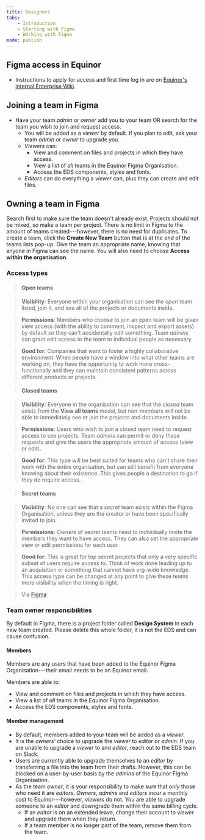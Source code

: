 ```yaml
---
title: Designers
tabs:
    - Introduction
    - Starting with Figma
    - Working with Figma
mode: publish
---
```



## Figma access in Equinor

* Instructions to apply for access and first time log in are on [Equinor's internal Enterprise Wiki](https://wiki.equinor.com/wiki/index.php/Figma "Equinor Enterprise Wiki").


## Joining a team in Figma

* Have your team *admin* or *owner* add you to your team OR search for the team you wish to join and request access. 
  * You will be added as a *viewer* by default. If you plan to edit, ask your team *admin* or *owner* to upgrade you. 
  * *Viewers* can: 
    * View and comment on files and projects in which they have access. 
    * View a list of *all* teams in the Equinor Figma Organisation.
    * Access the EDS components, styles and fonts.  
  * *Editors* can do everything a *viewer* can, plus they can create and edit files. 


## Owning a team in Figma

Search first to make sure the team doesn't already exist. Projects should not be mixed, so make a team per project. There is no limit in Figma to the amount of teams created---however, there is no need for duplicates. To create a team, click the **Create New Team** button that is at the end of the teams lists pop-up. Give the team an appropriate name, knowing that anyone in Figma can see the name. You will also need to choose **Access within the organisation**. 


### Access types

> #### Open teams

> **Visibility**: Everyone within your organisation can see the *open* team listed, join it, and see all of the projects or documents inside.

> **Permissions**: Members who choose to join an open team will be given view access (with the ability to comment, inspect and export assets) by default so they can't accidentally edit something. Team *admins* can grant edit access to the team to individual people as necessary.

> **Good for**: Companies that want to foster a highly collaborative environment. When people have a window into what other teams are working on, they have the opportunity to work more cross-functionally and they can maintain consistent patterns across different products or projects.


> #### Closed teams

> **Visibility**: Everyone in the organisation can see that the *closed* team exists from the **View all teams** modal, but non-members will not be able to immediately see or join the projects and documents inside.

> **Permissions**: Users who wish to join a closed team need to request access to see projects. Team *admins* can permit or deny these requests and give the users the appropriate amount of access (view or edit).

> **Good for**: This type will be best suited for teams who can't share their work with the entire organisation, but can still benefit from everyone knowing about their existence. This gives people a destination to go if they do require access.


> #### Secret teams

> **Visibility**: No one can see that a *secret* team exists within the Figma Organisation, unless they are the creator or have been specifically invited to join.

> **Permissions**: *Owners* of secret teams need to individually invite the members they want to have access. They can also set the appropriate view or edit permissions for each user.

> **Good for**: This is great for top secret projects that only a very specific subset of users require access to. Think of work done leading up to an acquisition or something that cannot have org-wide knowledge. This access type can be changed at any point to give these teams more visibility when the timing is right.

> Via [Figma](https://www.figma.com/blog/getting-started-with-teams-in-figma-organization/#team-access-types-and-visibility "Figma blog on Org Teams")


### Team owner responsibilities


By default in Figma, there is a project folder called **Design System** in each new team created. Please delete this whole folder, it is not the EDS and can cause confusion. 


#### Members

Members are any users that have been added to the Equinor Figma Organisation---their email needs to be an Equinor email. 

Members are able to: 

* View and comment on files and projects in which they have access. 
* View a list of *all* teams in the Equinor Figma Organisation.
* Access the EDS components, styles and fonts.  


#### Member management

* By default, members added to your team will be added as a *viewer*.
* It is the *owners'* choice to upgrade the *viewer* to *editor* or *admin*. If you are unable to upgrade a *viewer* to and *editor*, reach out to the EDS team on Slack. 
* Users are currently able to upgrade themselves to an *editor* by transferring a file into the team from their drafts. However, this can be blocked on a user-by-user basis by the *admins* of the Equinor Figma Organisation. 
* As the team *owner*, it is your responsibility to make sure that *only* those who need it are *editors*. *Owners*, *admins* and *editors* incur a monthly cost to Equinor---however, *viewers* do not. You are able to upgrade someone to an *editor* and downgrade them within the same billing cycle. 
  * If an *editor* is on an extended leave, change their account to *viewer* and upgrade them when they return. 
  * If a team member is no longer part of the team, remove them from the team. 
